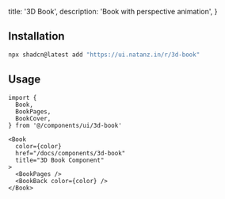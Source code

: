   title: '3D Book',
  description: 'Book with perspective animation',
}

<ComponentPreview name="3d-book-demo" />

## Installation
```bash filename="Terminal"
npx shadcn@latest add "https://ui.natanz.in/r/3d-book"
```

## Usage
```tsx filename="cookbook.tsx" showLineNumbers
import {
  Book,
  BookPages,
  BookCover,
} from '@/components/ui/3d-book'
```

```tsx filename="cookbook.tsx" showLineNumbers
<Book
  color={color}
  href="/docs/components/3d-book"
  title="3D Book Component"
>
  <BookPages />
  <BookBack color={color} />
</Book>
```